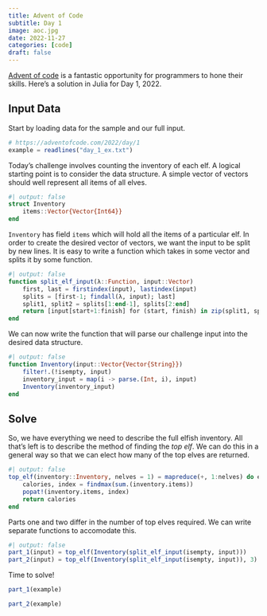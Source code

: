 ```yaml
---
title: Advent of Code
subtitle: Day 1
image: aoc.jpg
date: 2022-11-27
categories: [code]
draft: false
---
```


[Advent of code](https://adventofcode.com/2022) is a fantastic opportunity for programmers to hone their skills.
Here's a solution in Julia for Day 1, 2022.

## Input Data

Start by loading data for the sample and our full input.

```julia
# https://adventofcode.com/2022/day/1
example = readlines("day_1_ex.txt")
```

Today's challenge involves counting the inventory of each elf.
A logical starting point is to consider the data structure.
A simple vector of vectors should well represent all items of all elves.

```julia
#| output: false
struct Inventory
    items::Vector{Vector{Int64}}
end
```

`Inventory` has field `items` which will hold all the items of a particular elf.
In order to create the desired vector of vectors, we want the input to be split by new lines.
It is easy to write a function which takes in some vector and splits it by some function.

```julia
#| output: false
function split_elf_input(λ::Function, input::Vector)
    first, last = firstindex(input), lastindex(input)
    splits = [first-1; findall(λ, input); last]
    split1, split2 = splits[1:end-1], splits[2:end]
    return [input[start+1:finish] for (start, finish) in zip(split1, split2)]
end
```

We can now write the function that will parse our challenge input into the desired data structure.

```julia
#| output: false
function Inventory(input::Vector{Vector{String}})
    filter!.(!isempty, input)
    inventory_input = map(i -> parse.(Int, i), input)
    Inventory(inventory_input)
end
```

## Solve

So, we have everything we need to describe the full elfish inventory.
All that's left is to describe the method of finding the _top elf_.
We can do this in a general way so that we can elect how many of the top elves are returned.

```julia
#| output: false
top_elf(inventory::Inventory, nelves = 1) = mapreduce(+, 1:nelves) do elf
    calories, index = findmax(sum.(inventory.items))
    popat!(inventory.items, index)
    return calories
end
```

Parts one and two differ in the number of top elves required.
We can write separate functions to accomodate this.

```julia
#| output: false
part_1(input) = top_elf(Inventory(split_elf_input(isempty, input)))
part_2(input) = top_elf(Inventory(split_elf_input(isempty, input)), 3)
```

Time to solve!

```julia
part_1(example)
```

```julia
part_2(example)
```
